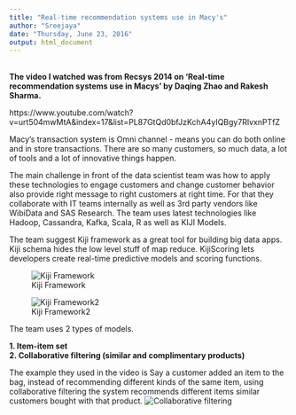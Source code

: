 ```yaml
---
title: "Real-time recommendation systems use in Macy's"
author: "Sreejaya"
date: "Thursday, June 23, 2016"
output: html_document
---
```


<br>
__The video I watched was from Recsys 2014 on 'Real-time recommendation systems use in Macys' by Daqing Zhao and Rakesh Sharma.__ 


https://www.youtube.com/watch?v=urt504mwMtA&index=17&list=PL87GtQd0bfJzKchA4yIQBgy7RlvxnPTfZ
<br>

Macy's transaction system is Omni channel - means you can do both online and in store transactions. There are so many customers, so much data, a lot of tools and a lot of innovative things happen.


The main challenge in front of the data scientist team was how to apply these technologies to engage customers and change customer behavior also provide right message to right customers at right time. For that they collaborate with IT teams internally as well as 3rd party vendors like WibiData and SAS Research. The team uses latest technologies like Hadoop, Cassandra, Kafka, Scala, R as well as KIJI Models.


The team suggest Kiji framework as a great tool for building big data apps. Kiji schema hides the low level stuff of map reduce. KijiScoring lets developers create real-time predictive models and scoring functions.

![Kiji Framework](img1.PNG)

![Kiji Framework2](disc2img2.PNG)


The team uses 2 types of models.

  **1.  Item-item set**  
  **2.	Collaborative filtering (similar and complimentary products)**
  
The example they used in the video is
Say a customer added an item to the bag, instead of recommending different kinds of the same item, using collaborative filtering the system recommends different items similar customers bought with that product.
![Collaborative filtering](disc2img3.PNG)

